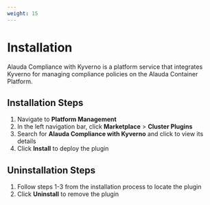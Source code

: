 ```yaml
---
weight: 15
---
```


# Installation

Alauda Compliance with Kyverno is a platform service that integrates Kyverno for managing compliance policies on the Alauda Container Platform.

## Installation Steps

1. Navigate to **Platform Management**
2. In the left navigation bar, click **Marketplace** > **Cluster Plugins**
3. Search for **Alauda Compliance with Kyverno** and click to view its details
4. Click **Install** to deploy the plugin

## Uninstallation Steps

1. Follow steps 1-3 from the installation process to locate the plugin
2. Click **Uninstall** to remove the plugin
